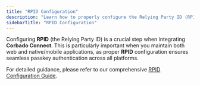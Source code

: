 ```yaml
---
title: "RPID Configuration"
description: "Learn how to properly configure the Relying Party ID (RPID) for your applications, with special focus on scenarios involving both web and native/mobile applications."
sidebarTitle: "RPID Configuration"
---
```


Configuring **RPID** (the Relying Party ID) is a crucial step when integrating **Corbado Connect**. This is particularly important when you maintain both web and native/mobile applications, as proper **RPID** configuration ensures seamless passkey authentication across all platforms.

For detailed guidance, please refer to our comprehensive [RPID Configuration Guide](/corbado-connect/helpful-guides/rpid-configuration/overview).